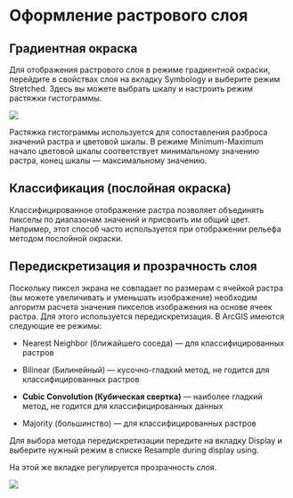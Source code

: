 # Оформление растрового слоя {#manual-raster}

## Градиентная окраска

Для отображения растрового слоя в режиме градиентной окраски, перейдите в свойствах слоя на вкладку Symbology и выберите режим Stretched. Здесь вы можете выбрать шкалу и настроить режим растяжки гистограммы.

![](images/Appendix/image37.png)

Растяжка гистограммы используется для сопоставления разброса значений растра и цветовой шкалы. В режиме Minimum-Maximum начало цветовой шкалы соответствует минимальному значению растра, конец шкалы --- максимальному значению.

## Классификация (послойная окраска)

Классифицированное отображение растра позволяет объединять пикселы по диапазонам значений и присвоить им общий цвет. Например, этот способ часто используется при отображении рельефа методом послойной окраски.

## Передискретизация и прозрачность слоя

Поскольку пиксел экрана не совпадает по размерам с ячейкой растра (вы можете увеличивать и уменьшать изображение) необходим алгоритм расчета значения пикселов изображения на основе ячеек растра. Для этого используется передискретизация. В ArcGIS имеются следующие ее режимы:

- Nearest Neighbor (ближайшего соседа) --- для классифицированных растров

- Bilinear (Билинейный) --- кусочно-гладкий метод, не годится для классифицированных растров

- **Cubic Convolution (Кубическая свертка)** --- наиболее гладкий метод, не годится для классифицированных данных

- Majority (большинство) --- для классифицированных растров

Для выбора метода передискретизации передите на вкладку Display и выберите нужный режим в списке Resample during display using.

На этой же вкладке регулируется прозрачность слоя.

![](images/Appendix/image38.png)
